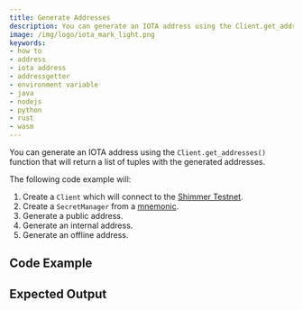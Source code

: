 ```yaml
---
title: Generate Addresses
description: You can generate an IOTA address using the Client.get_addresses() function that will return a list of tuples with the generated addresses.
image: /img/logo/iota_mark_light.png
keywords:
- how to
- address
- iota address
- addressgetter
- environment variable
- java
- nodejs
- python
- rust
- wasm
---
```


You can generate an IOTA address using the `Client.get_addresses()` function that will return a list of tuples with the
generated addresses.

The following code example will:

1. Create a `Client` which will connect to the [Shimmer Testnet](https://api.testnet.shimmer.network).
2. Create a `SecretManager` from a [mnemonic](02_generate_mnemonic.mdx).
3. Generate a public address.
4. Generate an internal address.
5. Generate an offline address.

<IotaJs exampleURL="https://wiki.iota.org/shimmer/iotajs/how_tos/address"/>

## Code Example

<Tabs groupId="language">
    <TabItem value="rust" label="Rust">
        <RustCode/>
    </TabItem>
    <TabItem value="nodejs" label="Nodejs">
        <NodejsCode/>
    </TabItem>
    <TabItem value="python" label="Python">
        <PythonCode/>
    </TabItem>
    <TabItem value="java" label="Java">
        <JavaCode/>
    </TabItem>
</Tabs>

## Expected Output

<Tabs groupId="language">
    <TabItem value="rust" label="Rust">
        <RustOutput/>
    </TabItem>
    <TabItem value="nodejs" label="Nodejs">
        <NodejsOutput/>
    </TabItem>
    <TabItem value="python" label="Python">
        <PythonOutput/>
    </TabItem>
    <TabItem value="java" label="Java">
        <JavaOutput/>
    </TabItem>
</Tabs>


